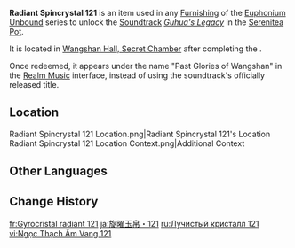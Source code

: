 {{Item Infobox
|id          = 141221
|image       = Item Radiant Spincrystal.png
|type        = Adventure Items
|group       = Radiant Spincrystals
|group2      = Liyue Spincrystals
|quality     = 4
|invCategory = Precious Items
|description = This wondrous crystal contains a certain rhythm, like something beautiful woven from delicate silk. These items can be found throughout the mainland or from merchants who collect curios. The tune held within this crystal can be revivified in your Serenitea Pot using either "[[Euphonium Unbound: Winding]]" or "[[Euphonium Unbound: Soaring]]." The tune contained within this [[Radiant Spincrystal]] is "[[Guhua's Legacy]]."
|source1     = [[Wangshan Hall, Secret Chamber]]
|track       = Guhua's Legacy
}}
'''Radiant Spincrystal 121''' is an item used in any [[Furnishing]] of the [[Euphonium Unbound]] series to unlock the [[Soundtrack]] ''[[Guhua's Legacy]]'' in the [[Serenitea Pot]].

It is located in [[Wangshan Hall, Secret Chamber]] after completing the {{Quest|Scrolls and Sword Manuals of Guhua}}.

Once redeemed, it appears under the name "Past Glories of Wangshan" in the [[Realm Music]] interface, instead of using the soundtrack's officially released title.

==Location==
<gallery>
Radiant Spincrystal 121 Location.png|Radiant Spincrystal 121's Location
Radiant Spincrystal 121 Location Context.png|Additional Context
</gallery>

==Other Languages==
{{Other Languages
|en      = Radiant Spincrystal 121
|zhs     = 旋曜玉帛・其一百二十一
|zhs_rm  = 
|zht     = 旋曜玉帛・其一百二十一
|zht_rm  = 
|ja      = 旋曜玉帛・121
|ja_rm   = Sen'you Gyokuhaku - Hyakunijuuichi
|ko      = 빛나는 결정・121
|ko_rm   = 
|es      = Girocristal radiante (121)
|fr      = Gyrocristal radiant 121
|ru      = Лучистый кристалл 121
|th      = Radiant Spincrystal 121
|vi      = Ngọc Thạch Âm Vang 121
|de      = Strahlender Drehkristall CXXI
|id      = Radiant Spincrystal 121
|pt      = Cristal Rodopiante Radiante 121
|tr      = Parlak Burgu Kristal 121
|it      = Voltacristallo radioso 121
}}

==Change History==
{{Change History|4.4}}

[[fr:Gyrocristal radiant 121]]
[[ja:旋曜玉帛・121]]
[[ru:Лучистый кристалл 121]]
[[vi:Ngọc Thạch Âm Vang 121]]